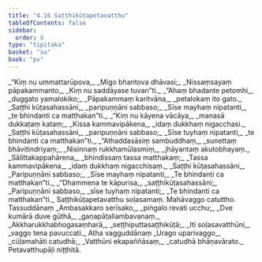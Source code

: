 ```yaml
---
title: "4.16 Saṭṭhikūṭapetavatthu"
tableOfContents: false
sidebar:
  order: 8
type: "tipitaka"
basket: "su"
book: "pv"
---
```



<DynamicBreadcrumb />

<Division number="806" book="pv" bookNo="19" page="217">

<Paragraph number="869" type="verses" book="pv">
_“Kiṃ nu ummattarūpova,_  
_Migo bhantova dhāvasi;_  
_Nissaṃsayaṃ pāpakammanto,_  
_Kiṃ nu saddāyase tuvan”ti._  

</Paragraph>

</Division>
<Division number="807" book="pv" bookNo="19" page="217">

<Paragraph number="870" type="verses" book="pv">
_“Ahaṃ bhadante petomhi,_  
_duggato yamalokiko;_  
_Pāpakammaṃ karitvāna,_  
_petalokaṃ ito gato._  

</Paragraph>

</Division>
<Division number="808" book="pv" bookNo="19" page="217">

<Paragraph number="871" type="verses" book="pv">
_Saṭṭhi kūṭasahassāni,_  
_paripuṇṇāni sabbaso;_  
_Sīse mayhaṃ nipatanti,_  
_te bhindanti ca matthakan”ti._  

</Paragraph>

</Division>
<Division number="809" book="pv" bookNo="19" page="217">

<Paragraph number="872" type="verses" book="pv">
_“Kiṃ nu kāyena vācāya,_  
_manasā dukkaṭaṃ kataṃ;_  
_Kissa kammavipākena,_  
_idaṃ dukkhaṃ nigacchasi._  

</Paragraph>

</Division>
<Division number="810" book="pv" bookNo="19" page="217">

<Paragraph number="873" type="verses" book="pv">
_Saṭṭhi kūṭasahassāni,_  
_paripuṇṇāni sabbaso;_  
_Sīse tuyhaṃ nipatanti,_  
_te bhindanti ca matthakan”ti._  

</Paragraph>

</Division>
<Division number="811" book="pv" bookNo="19" page="217">

<Paragraph number="874" type="verses" book="pv">
_“Athaddasāsiṃ sambuddhaṃ,_  
_sunettaṃ bhāvitindriyaṃ;_  
_Nisinnaṃ rukkhamūlasmiṃ,_  
_jhāyantaṃ akutobhayaṃ._  

</Paragraph>

</Division>
<Division number="812" book="pv" bookNo="19" page="217">

<Paragraph number="875" type="verses" book="pv">
_Sālittakappahārena,_  
_bhindissaṃ tassa matthakaṃ;_  
_Tassa kammavipākena,_  
_idaṃ dukkhaṃ nigacchisaṃ._  

</Paragraph>

</Division>
<Division number="813" book="pv" bookNo="19" page="217">

<Paragraph number="876" type="verses" book="pv">
_Saṭṭhi kūṭasahassāni,_  
_Paripuṇṇāni sabbaso;_  
_Sīse mayhaṃ nipatanti,_  
_Te bhindanti ca matthakan”ti._  

</Paragraph>

</Division>
<Division number="814" book="pv" bookNo="19" page="217">

<Paragraph number="877" type="verses" book="pv">
_“Dhammena te kāpurisa,_  
_saṭṭhikūṭasahassāni;_  
_Paripuṇṇāni sabbaso,_  
_sīse tuyhaṃ nipatanti;_  
_Te bhindanti ca matthakan”ti._  


</Paragraph>
</Division>

<Paragraph number="878" type="center" book="pv">
Saṭṭhikūṭapetavatthu soḷasamaṃ.



</Paragraph>

<Paragraph number="879" type="center" book="pv">
Mahāvaggo catuttho.



</Paragraph>

<Paragraph number="880" type="center" book="pv">
Tassuddānaṃ


</Paragraph>

<Paragraph number="881" type="verses" book="pv">
_Ambasakkaro serīsako,_  
_piṅgalo revati ucchu;_  
_Dve kumārā duve gūthā,_  
_gaṇapāṭaliambavanaṃ._  

</Paragraph>

<Paragraph number="882" type="verses" book="pv">
_Akkharukkhabhogasaṃharā,_  
_seṭṭhiputtasaṭṭhikūṭā;_  
_Iti soḷasavatthūni,_  
_vaggo tena pavuccati._  


</Paragraph>

<Paragraph number="883" type="center" book="pv">
Atha vagguddānaṃ


</Paragraph>

<Paragraph number="884" type="verses" book="pv">
_Urago uparivaggo,_  
_cūḷamahāti catudhā;_  
_Vatthūni ekapaññāsaṃ,_  
_catudhā bhāṇavārato._  


</Paragraph>

<Paragraph number="885" type="center" book="pv">
Petavatthupāḷi niṭṭhitā.
</Paragraph>